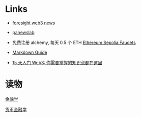 # Links

- [foresight web3 news](https://foresightnews.pro/)

- [panewslab](https://www.panewslab.com/zh/index.html)

- 免费注册 alchemy, 每天 0.5 个 ETH [Ethereum Sepolia Faucets](https://www.alchemy.com/faucets/ethereum-sepolia)

- [Markdown Guide](https://www.markdownguide.org/)

- [15 天入门 Web3: 你需要掌握的知识点都在这里](https://foresightnews.pro/article/detail/10947)

# 读物

[金融学](https://weread.qq.com/web/reader/611328505df10e6110c313f)

[货币金融学](https://weread.qq.com/web/reader/57932aa0813ab8426g010650)
